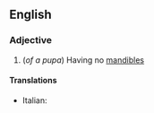==English==

===Adjective===
{{en-adj|-}}

#(''of a pupa'') Having no [[mandible]]s

====Translations====
{{trans-top|adecticous}}
*Italian: {{t|it|adectico}}
{{trans-mid}}

{{trans-bottom}}